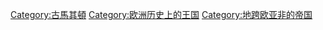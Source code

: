 [[Category:古馬其頓|Category:古馬其頓]]
[[Category:欧洲历史上的王国|Category:欧洲历史上的王国]]
[[Category:地跨欧亚非的帝国|Category:地跨欧亚非的帝国]]